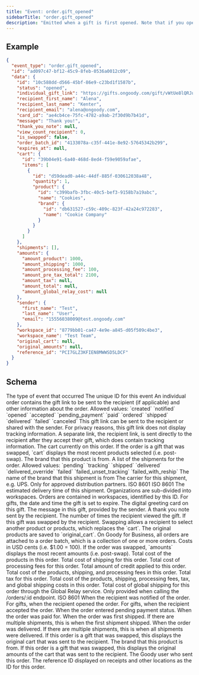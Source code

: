 ```yaml
---
title: "Event: order.gift_opened"
sidebarTitle: "order.gift_opened"
description: "Emitted when a gift is first opened. Note that if you open the gift link yourself, you might trigger this event."
---
```


## Example

```json
{
  "event_type": "order.gift_opened",
  "id": "ad097c47-bf12-45c9-8feb-0536a0012c09",
  "data": {
    "id": "10c588dd-d566-45bf-86e9-c23bd1f1587b",
    "status": "opened",
    "individual_gift_link": "https://gifts.ongoody.com/gift/vWtUe8lQRJuoyYzKlYeHMkbV",
    "recipient_first_name": "Alena",
    "recipient_last_name": "Kenter",
    "recipient_email": "alena@ongoody.com",
    "card_id": "ae4cb4ce-75fc-4782-a9ab-2f30d9b7b41d",
    "message": "Thank you!",
    "thank_you_note": null,
    "view_count_recipient": 0,
    "is_swapped": false,
    "order_batch_id": "4133078a-c35f-441e-8e92-57645342b299",
    "expires_at": null,
    "cart": {
      "id": "39b04e91-6a40-468d-8ed4-f59e9059afae",
      "items": [
        {
          "id": "d59dead0-a44c-44df-885f-030612038a48",
          "quantity": 1,
          "product": {
            "id": "c399bafb-3fbc-40c5-bef3-9158b7a19abc",
            "name": "Cookies",
            "brand": {
              "id": "db631527-c59c-409c-823f-42a24c972283",
              "name": "Cookie Company"
            }
          }
        }
      ]
    },
    "shipments": [],
    "amounts": {
      "amount_product": 1000,
      "amount_shipping": 1000,
      "amount_processing_fee": 100,
      "amount_pre_tax_total": 2100,
      "amount_tax": null,
      "amount_total": null,
      "amount_global_relay_cost": null
    },
    "sender": {
      "first_name": "Test",
      "last_name": "User",
      "email": "15556038009@test.ongoody.com"
    },
    "workspace_id": "8779bb01-ca47-4e9e-a845-d05f509c4be3",
    "workspace_name": "Test Team",
    "original_cart": null,
    "original_amounts": null,
    "reference_id": "PCI7GLZ3KFIEN8MWWSD5LDCF"
  }
}
```

## Schema
<ParamField query="event_type" type="string" required>
  The type of event that occurred
</ParamField>
<ParamField query="event_id" type="string" required>
  The unique ID for this event
</ParamField>
<ResponseField name="data" type="object">
  An individual order contains the gift link to be sent to the recipient (if applicable) and other information about the order.
  <Expandable title="properties">
    <ResponseField name="id" type="string<uuid>" required>
    </ResponseField>
    <ResponseField name="recipient_first_name" type="string" required>
    </ResponseField>
    <ResponseField name="recipient_last_name" type="string"></ResponseField>
    <ResponseField name="recipient_email" type="string"></ResponseField>
    <ResponseField name="status" type="string" required>
      Allowed values: `created` `notified` `opened` `accepted`
      `pending_payment` `paid` `ordered` `shipped` `delivered` `failed`
      `canceled`
   </ResponseField>
  <ResponseField name="individual_gift_link" type="string" required>
    This gift link can be sent to the recipient or shared with the sender.
    For privacy reasons, this gift link does not display tracking
    information. A separate link, the recipient link, is sent directly to
    the recipient after they accept their gift, which does contain
    tracking information.
  </ResponseField>
  <ResponseField name="cart" type="object" required>
    The cart currently on this order. If the order is a gift that was
    swapped, `cart` displays the most recent products selected (i.e.
    post-swap).
    <Expandable title="properties">
      <ResponseField name="id" type="string<uuid>" required>
      </ResponseField>
      <ResponseField name="items" type="array[object]">
        <Expandable title="properties">
          <ResponseField name="id" type="string<uuid>" required>
          </ResponseField>
          <ResponseField name="product" type="object" required>
            <Expandable title="properties">
              <ResponseField name="id" type="string<uuid>" required>
              </ResponseField>
              <ResponseField name="name" type="string" required>
              </ResponseField>
              <ResponseField name="brand" type="object" required>
                The brand that this product is from.
                <Expandable title="properties">
                  <ResponseField name="id" type="string<uuid>" required>
                  </ResponseField>
                  <ResponseField name="name" type="string" required>
                  </ResponseField>
                </Expandable>
              </ResponseField>
          </Expandable>
        </ResponseField>
        <ResponseField name="quantity" type="integer" required>
        </ResponseField>
      </Expandable>
      </ResponseField>
    </Expandable>
  </ResponseField>
  <ResponseField name="shipments" type="array[object]" required>
    A list of the shipments for the order.
    <Expandable title="properties">
      <ResponseField name="id" type="string<uuid>" required>
      </ResponseField>
      <ResponseField name="status" type="string" required>
      Allowed values: `pending` `tracking` `shipped` `delivered` `delivered_override` `failed` `failed_unset_tracking` `failed_with_reship`
      </ResponseField>
      <ResponseField name="brand_name" type="string" required>
      The name of the brand that this shipment is from
      </ResponseField>
      <ResponseField name="tracking_carrier" type="string">
      The carrier for this shipment, e.g. UPS.
      </ResponseField>
      <ResponseField name="tracking_number" type="string">
      Only for approved distribution partners.
      </ResponseField>
      <ResponseField name="shipped_at" type="string<date-time>">
      ISO 8601
      </ResponseField>
      <ResponseField name="delivered_at" type="string<date-time>">
      ISO 8601
      </ResponseField>
      <ResponseField name="delivery_eta" type="string<date-time>">
      The estimated delivery time of this shipment.
      </ResponseField>
     </Expandable>
  </ResponseField>
  <ResponseField name="workspace_id" type="string<uuid>">
    Organizations are sub-divided into workspaces. Orders are contained in workspaces, identified by this ID.
  </ResponseField>
  <ResponseField name="workspace_name" type="string">
  </ResponseField>
  <ResponseField name="expires_at" type="string<date-time>">
    For gifts, the date and time the gift is set to expire.
  </ResponseField>
  <ResponseField name="card_id" type="string">
    The digital greeting card on this gift.
  </ResponseField>
  <ResponseField name="message" type="string">
    The message in this gift, provided by the sender.
  </ResponseField>
  <ResponseField name="thank_you_note" type="string">
    A thank you note sent by the recipient.
  </ResponseField>
  <ResponseField name="view_count_recipient" type="integer">
    The number of times the recipient viewed the gift.
  </ResponseField>
  <ResponseField name="is_swapped" type="boolean">
    If this gift was swapped by the recipient. Swapping allows a recipient to select another product or products, which replaces the `cart`. The original products are saved to `original_cart`.
  </ResponseField>
  <ResponseField name="order_batch_id" type="string<uuid>">
    On Goody for Business, all orders are attached to a order batch, which is a collection of one or more orders.
  </ResponseField>
  <ResponseField name="amounts" type="object" required>
    Costs in USD cents (i.e. $1.00 = 100). If the order was swapped, `amounts` displays the most recent amounts (i.e. post-swap).
    <Expandable title="properties">
      <ResponseField name="amount_product" type="integer" required>
        Total cost of the products in this order.
      </ResponseField>
      <ResponseField name="amount_shipping" type="integer" required>
        Total cost of shipping for this order.
      </ResponseField>
      <ResponseField name="amount_processing_fee" type="integer">
         Total cost of processing fees for this order.
       </ResponseField>
       <ResponseField name="amount_credit_applied" type="integer">
        Total amount of credit applied to this order.
      </ResponseField>
      <ResponseField name="amount_pre_tax_total" type="integer" required>
         Total cost of the products, shipping, and processing fees in this order.
      </ResponseField>
       <ResponseField name="amount_tax" type="integer">
        Total tax for this order.
      </ResponseField>
      <ResponseField name="amount_total" type="integer">
         Total cost of the products, shipping, processing fees, tax, and global shipping costs in this order.
       </ResponseField>
       <ResponseField name="amount_global_relay_cost" type="integer">
         Total cost of global shipping for this order through the Global Relay service.
      </ResponseField>
    </Expandable>
   </ResponseField>
  <ResponseField name="event_times" type="object">
     Only provided when calling the /orders/:id endpoint.
    <Expandable title="properties">
       <ResponseField name="created_at" type="string<date-time>" required>
        ISO 8601
       </ResponseField>
      <ResponseField name="notified_at" type="string<date-time>">
         When the recipient was notified of the order.
       </ResponseField>
       <ResponseField name="opened_at" type="string<date-time>">
         For gifts, when the recipient opened the order.
       </ResponseField>
       <ResponseField name="accepted_at" type="string<date-time>">
        For gifts, when the recipient accepted the order.
       </ResponseField>
       <ResponseField name="pending_payment_at" type="string<date-time>" required>
         When the order entered pending payment status.
       </ResponseField>
       <ResponseField name="paid_at" type="string<date-time>">
         When the order was paid for.
       </ResponseField>
       <ResponseField name="shipped_at" type="string<date-time>">
        When the order was first shipped. If there are multiple shipments, this is when the first shipment shipped.
      </ResponseField>
      <ResponseField name="delivered_at" type="string<date-time>">
        When the order was delivered. If there are multiple shipments, this is when all shipments were delivered.
      </ResponseField>
    </Expandable>
  </ResponseField>
  <ResponseField name="original_cart" type="object">
    If this order is a gift that was swapped, this displays the original cart that was sent to the recipient.
    <Expandable title="properties">
      <ResponseField name="id" type="string<uuid>">
      </ResponseField>
      <ResponseField name="items" type="array[object]">
        <Expandable title="properties">
          <ResponseField name="id" type="string<uuid>" required>
          </ResponseField>
          <ResponseField name="product" type="object" required>
            <Expandable title="properties">
              <ResponseField name="id" type="string<uuid>" required>
              </ResponseField>
              <ResponseField name="name" type="string" required>
              </ResponseField>
              <ResponseField name="brand" type="object" required>
                The brand that this product is from.
                <Expandable title="properties">
                  <ResponseField name="id" type="string<uuid>" required>
                  </ResponseField>
                  <ResponseField name="name" type="string" required>
                  </ResponseField>
                </Expandable>
              </ResponseField>
            </Expandable>
          </ResponseField>
          <ResponseField name="quantity" type="integer" required>
          </ResponseField>
        </Expandable>
      </ResponseField>
    </Expandable>
  </ResponseField>
  <ResponseField name="original_amounts" type="object">
    If this order is a gift that was swapped, this displays the original amounts of the cart that was sent to the recipient.
    <Expandable title="properties">
      <ResponseField name="original_amount_product" type="integer">
      </ResponseField>
      <ResponseField name="original_amount_shipping" type="integer">
      </ResponseField>
      <ResponseField name="original_amount_credit_applied" type="integer">
      </ResponseField>
      <ResponseField name="original_amount_pre_tax_total" type="integer">
      </ResponseField>
    </Expandable>
  </ResponseField>
  <ResponseField name="sender" type="object" required>
    The Goody user who sent this order.
    <Expandable title="properties">
      <ResponseField name="first_name" type="string" required>
      </ResponseField>
      <ResponseField name="last_name" type="string" required>
      </ResponseField>
      <ResponseField name="email" type="string" required>
      </ResponseField>
    </Expandable>
  </ResponseField>
  <ResponseField name="reference_id" type="string" required>
    The reference ID displayed on receipts and other locations as the ID for this order.
  </ResponseField>
  </Expandable>
</ResponseField>